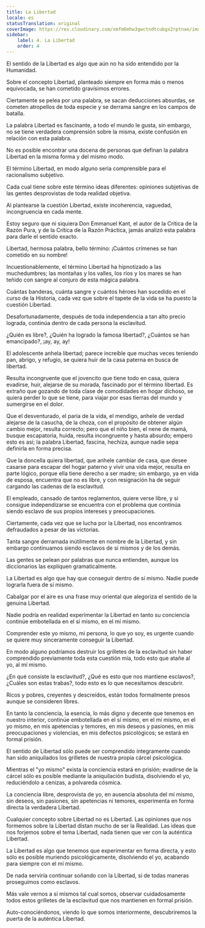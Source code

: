 ```yaml
---
title: La Libertad
locale: es
statusTranslation: original
coverImage: https://res.cloudinary.com/xmfm6mhw3gwctndtcubgx2rptnae/image/upload/v1741354419/small_cover_la_gran_rebelion_28716e29d2.webp
sidebar:
    label: 4. La Libertad
    order: 4
---
```

El sentido de la Libertad es algo que aún no ha sido entendido por la Humanidad.

Sobre el concepto Libertad, planteado siempre en forma más o menos equivocada, se han cometido gravísimos errores.

Ciertamente se pelea por una palabra, se sacan deducciones absurdas, se cometen atropellos de toda especie y se derrama sangre en los campos de batalla.

La palabra Libertad es fascinante, a todo el mundo le gusta, sin embargo, no se tiene verdadera comprensión sobre la misma, existe confusión en relación con esta palabra.

No es posible encontrar una docena de personas que definan la palabra Libertad en la misma forma y del mismo modo.

El término Libertad, en modo alguno sería comprensible para el racionalismo subjetivo.

Cada cual tiene sobre este término ideas diferentes: opiniones subjetivas de las gentes desprovistas de toda realidad objetiva.

Al plantearse la cuestión Libertad, existe incoherencia, vaguedad, incongruencia en cada mente.

Estoy seguro que ni siquiera Don Emmanuel Kant, el autor de la Crítica de la Razón Pura, y de la Crítica de la Razón Práctica, jamás analizó esta palabra para darle el sentido exacto.

Libertad, hermosa palabra, bello término: ¡Cuántos crímenes se han cometido en su nombre!

Incuestionablemente, el término Libertad ha hipnotizado a las muchedumbres; las montañas y los valles, los ríos y los mares se han teñido con sangre al conjuro de esta mágica palabra.

Cuántas banderas, cuánta sangre y cuántos héroes han sucedido en el curso de la Historia, cada vez que sobre el tapete de la vida se ha puesto la cuestión Libertad.

Desafortunadamente, después de toda independencia a tan alto precio lograda, continúa dentro de cada persona la esclavitud.

¿Quién es libre?, ¿Quién ha logrado la famosa libertad?, ¿Cuántos se han emancipado?, ¡ay, ay, ay!

El adolescente anhela libertad; parece increíble que muchas veces teniendo pan, abrigo, y refugio, se quiera huir de la casa paterna en busca de libertad.

Resulta incongruente que el jovencito que tiene todo en casa, quiera evadirse, huir, alejarse de su morada, fascinado por el término libertad. Es extraño que gozando de toda clase de comodidades en hogar dichoso, se quiera perder lo que se tiene, para viajar por esas tierras del mundo y sumergirse en el dolor.

Que el desventurado, el paria de la vida, el mendigo, anhele de verdad alejarse de la casucha, de la choza, con el propósito de obtener algún cambio mejor, resulta correcto; pero que el niño bien, el nene de mamá, busque escapatoria, huida, resulta incongruente y hasta absurdo; empero esto es así; la palabra Libertad, fascina, hechiza, aunque nadie sepa definirla en forma precisa.

Que la doncella quiera libertad, que anhele cambiar de casa, que desee casarse para escapar del hogar paterno y vivir una vida mejor, resulta en parte lógico, porque ella tiene derecho a ser madre; sin embargo, ya en vida de esposa, encuentra que no es libre, y con resignación ha de seguir cargando las cadenas de la esclavitud.

El empleado, cansado de tantos reglamentos, quiere verse libre, y si consigue independizarse se encuentra con el problema que continúa siendo esclavo de sus propios intereses y preocupaciones.

Ciertamente, cada vez que se lucha por la Libertad, nos encontramos defraudados a pesar de las victorias.

Tanta sangre derramada inútilmente en nombre de la Libertad, y sin embargo continuamos siendo esclavos de sí mismos y de los demás.

Las gentes se pelean por palabras que nunca entienden, aunque los diccionarios las expliquen gramaticalmente.

La Libertad es algo que hay que conseguir dentro de sí mismo. Nadie puede lograrla fuera de sí mismo.

Cabalgar por el aire es una frase muy oriental que alegoriza el sentido de la genuina Libertad.

Nadie podría en realidad experimentar la Libertad en tanto su conciencia continúe embotellada en el sí mismo, en el mí mismo.

Comprender este yo mismo, mi persona, lo que yo soy, es urgente cuando se quiere muy sinceramente conseguir la Libertad.

En modo alguno podríamos destruir los grilletes de la esclavitud sin haber comprendido previamente toda esta cuestión mía, todo esto que atañe al yo, al mí mismo.

¿En qué consiste la esclavitud?, ¿Qué es esto que nos mantiene esclavos?, ¿Cuáles son estas trabas?, todo esto es lo que necesitamos descubrir.

Ricos y pobres, creyentes y descreídos, están todos formalmente presos aunque se consideren libres.

En tanto la conciencia, la esencia, lo más digno y decente que tenemos en nuestro interior, continúe embotellada en el sí mismo, en el mí mismo, en el yo mismo, en mis apetencias y temores, en mis deseos y pasiones, en mis preocupaciones y violencias, en mis defectos psicológicos; se estará en formal prisión.

El sentido de Libertad sólo puede ser comprendido íntegramente cuando han sido aniquilados los grilletes de nuestra propia cárcel psicológica.

Mientras el "yo mismo" exista la conciencia estará en prisión; evadirse de la cárcel sólo es posible mediante la aniquilación budista, disolviendo el yo, reduciéndolo a cenizas, a polvareda cósmica.

La conciencia libre, desprovista de yo, en ausencia absoluta del mí mismo, sin deseos, sin pasiones, sin apetencias ni temores, experimenta en forma directa la verdadera Libertad.

Cualquier concepto sobre Libertad no es Libertad. Las opiniones que nos formemos sobre la Libertad distan mucho de ser la Realidad. Las ideas que nos forjemos sobre el tema Libertad, nada tienen que ver con la auténtica Libertad.

La Libertad es algo que tenemos que experimentar en forma directa, y esto sólo es posible muriendo psicológicamente, disolviendo el yo, acabando para siempre con el mí mismo.

De nada serviría continuar soñando con la Libertad, si de todas maneras proseguimos como esclavos.

Más vale vernos a sí mismos tal cual somos, observar cuidadosamente todos estos grilletes de la esclavitud que nos mantienen en formal prisión.

Auto-conociéndonos, viendo lo que somos interiormente, descubriremos la puerta de la auténtica Libertad.

